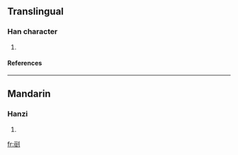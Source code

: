 ==Translingual==
===Han character===
{{Han char|rad=刀|as=06|sn=8|four=|canj=一一中弓 (MMLN), X一一中弓 (XMMLN)}}
# {{defn|Han|sort=刀06}}
====References====
{{Han ref|kx=0138.350|dkj=01949|dj=0314.120|hdz=10333.010|uh=522F|ud=21039}}
----
==Mandarin==
===Hanzi===
{{cmn-hanzi|pin=[[gēn]] (gen1)|wg=ken<sup>1</sup>}}
# {{defn|Mandarin}}




[[fr:刯]]